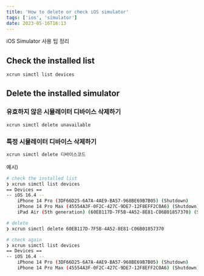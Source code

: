 ```yaml
---
title: 'How to delete or check iOS simulator'
tags: ['ios', 'simulator']
date: 2023-05-16T16:13
---
```


iOS Simulator 사용 팁 정리

<!--truncate-->

## Check the installed list

```bash
xcrun simctl list devices
```

## Delete the installed simulator

### 유효하지 않은 시뮬레이터 디바이스 삭제하기

```bash
xcrun simctl delete unavailable
```

### 특정 시뮬레이터 디바이스 삭제하기

```bash
xcrun simctl delete 디바이스코드
```

예시)

```bash
# check the installed list
❯ xcrun simctl list devices
== Devices ==
-- iOS 16.4 --
    iPhone 14 Pro (3DF66D25-6A7A-4AE9-BA57-968BE69B7B05) (Shutdown)
    iPhone 14 Pro Max (45554A3F-0F2C-427C-9DE7-12F8EFF2C0A6) (Shutdown)
    iPad Air (5th generation) (60EB117D-7F5B-4A52-8E81-C06B01857370) (Shutdown)

# delete
❯ xcrun simctl delete 60EB117D-7F5B-4A52-8E81-C06B01857370

# check again
❯ xcrun simctl list devices
== Devices ==
-- iOS 16.4 --
    iPhone 14 Pro (3DF66D25-6A7A-4AE9-BA57-968BE69B7B05) (Shutdown)
    iPhone 14 Pro Max (45554A3F-0F2C-427C-9DE7-12F8EFF2C0A6) (Shutdown)
```
